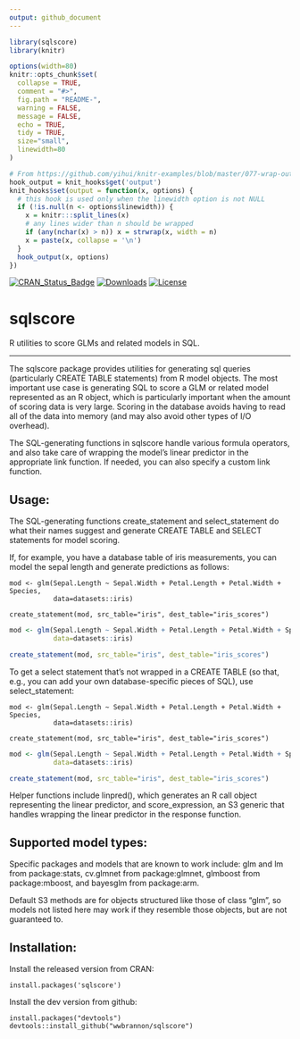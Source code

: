```yaml
---
output: github_document
---
```


<!-- README.md is generated from README.Rmd. Please edit that file -->

```r
library(sqlscore)
library(knitr)

options(width=80)
knitr::opts_chunk$set(
  collapse = TRUE,
  comment = "#>",
  fig.path = "README-",
  warning = FALSE,
  message = FALSE,
  echo = TRUE,
  tidy = TRUE,
  size="small",
  linewidth=80
)

# From https://github.com/yihui/knitr-examples/blob/master/077-wrap-output.Rmd
hook_output = knit_hooks$get('output')
knit_hooks$set(output = function(x, options) {
  # this hook is used only when the linewidth option is not NULL
  if (!is.null(n <- options$linewidth)) {
    x = knitr:::split_lines(x)
    # any lines wider than n should be wrapped
    if (any(nchar(x) > n)) x = strwrap(x, width = n)
    x = paste(x, collapse = '\n')
  }
  hook_output(x, options)
})
```

[![CRAN_Status_Badge](http://www.r-pkg.org/badges/version/sqlscore)](http://cran.r-project.org/web/packages/sqlscore)
[![Downloads](http://cranlogs.r-pkg.org/badges/sqlscore)](http://cran.rstudio.com/package=sqlscore)
[![License](http://img.shields.io/:license-mit-blue.svg?style=flat)](http://badges.mit-license.org)

# sqlscore
R utilities to score GLMs and related models in SQL.

---

The sqlscore package provides utilities for generating sql queries
(particularly CREATE TABLE statements) from R model objects. The most important
use case is generating SQL to score a GLM or related model represented as an R
object, which is particularly important when the amount of scoring data is very large.
Scoring in the database avoids having to read all of the data into memory (and
may also avoid other types of I/O overhead).

The SQL-generating functions in sqlscore handle various formula operators, and
also take care of wrapping the model's linear predictor in the appropriate link
function. If needed, you can also specify a custom link function.

## Usage:
The SQL-generating functions create\_statement and select\_statement do what their
names suggest and generate CREATE TABLE and SELECT statements for model scoring.

If, for example, you have a database table of iris measurements, you can model the
sepal length and generate predictions as follows:
```
mod <- glm(Sepal.Length ~ Sepal.Width + Petal.Length + Petal.Width + Species,
           data=datasets::iris)

create_statement(mod, src_table="iris", dest_table="iris_scores")  
```

```r
mod <- glm(Sepal.Length ~ Sepal.Width + Petal.Length + Petal.Width + Species,
           data=datasets::iris)

create_statement(mod, src_table="iris", dest_table="iris_scores")  
```

To get a select statement that's not wrapped in a CREATE TABLE (so that, e.g.,
you can add your own database-specific pieces of SQL), use select_statement:
```
mod <- glm(Sepal.Length ~ Sepal.Width + Petal.Length + Petal.Width + Species,
           data=datasets::iris)

create_statement(mod, src_table="iris", dest_table="iris_scores")  
```

```r
mod <- glm(Sepal.Length ~ Sepal.Width + Petal.Length + Petal.Width + Species,
           data=datasets::iris)

create_statement(mod, src_table="iris", dest_table="iris_scores")  
```

Helper functions include linpred(), which generates an R call object representing
the linear predictor, and score_expression, an S3 generic that handles wrapping
the linear predictor in the response function.

## Supported model types:
Specific packages and models that are known to work include: glm and lm from
package:stats, cv.glmnet from package:glmnet, glmboost from package:mboost,
and bayesglm from package:arm.

Default S3 methods are for objects structured like those of class "glm", so
models not listed here may work if they resemble those objects, but are not 
guaranteed to.

## Installation:
Install the released version from CRAN:
```
install.packages('sqlscore')
```

Install the dev version from github:
```
install.packages("devtools")
devtools::install_github("wwbrannon/sqlscore")
```
